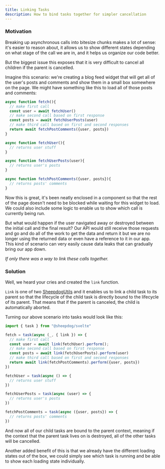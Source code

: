 ```yaml
---
title: Linking Tasks
description: How to bind tasks together for simpler cancellation
---
```


### Motivation

Breaking up asynchronous calls into bitesize chunks makes a lot of sense: it's easier to reason about, it allows us to show different states depending on what stage of the call we are in, and it helps us organize our code better.

But the biggest issue this exposes that it is very difficult to cancel all children if the parent is cancelled.

Imagine this scenario: we're creating a blog feed widget that will get all of the user's posts and comments and show them in a small box somewhere on the page. We might have something like this to load all of those posts and comments:

```js 
async function fetch(){
  // make first call
  const user = await fetchUser()
  // make second call based on first response
  const posts = await fetchUserPosts(user)
  // make third call based on first and second responses
  return await fetchPostComments({user, posts})
}

async function fetchUser(){
  // returns user stuff
}

async function fetchUserPosts(user){
  // returns user's posts
}

async function fetchPostComments({user, posts}){
  // returns posts' comments
}
```

Now this is great, it's been neatly enclosed in a component so that the rest of the page doesn't need to be blocked while waiting for this widget to load. We could also include some logic to enable us to show which call is currently being run.

But what would happen if the user navigated away or destroyed between the initial call and the final result? Our API would still receive those requests and go and do all of the work to get the data and return it but we are no longer using the returned data or even have a reference to it in our app. This kind of scenario can very easily cause data leaks that can gradually bring our app down.

_If only there was a way to link these calls together._

### Solution

Well, we heard your cries and created the `link` function.

`Link` is one of two [SheepdogUtils](/reference/sheepdog-utils) and it enables us to link a child task to its parent so that the lifecycle of the child task is directly bound to the lifecycle of its parent. That means that if the parent is canceled, the child is automatically aborted.

Turning our above scenario into tasks would look like this:

```js 
import { task } from "@sheepdog/svelte"

fetch = task(async (_, { link }) => {
  // make first call
  const user = await link(fetchUser).perform();
  // make second call based on first response
  const posts = await link(fetchUserPosts).perform(user)
  // make third call based on first and second responses
  return await link(fetchPostComments).perform({user, posts})
})

fetchUser = task(async () => {
  // returns user stuff
})

fetchUserPosts = task(async (user) => {
  // returns user's posts
})

fetchPostComments = task(async ({user, posts}) => {
  // returns posts' comments
})
```

And now all of our child tasks are bound to the parent context, meaning if the context that the parent task lives on is destroyed, all of the other tasks will be cancelled.

Another added benefit of this is that we already have the different loading states out of the box, we could simply see which task is running and be able to show each loading state individually.